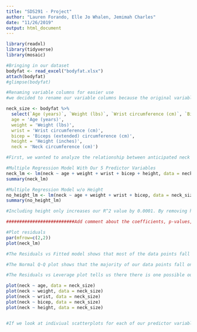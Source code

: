 ```yaml
---
title: "SDS291 - Project"
author: "Lauren Forando, Elle Jo Whalen, Jemimah Charles"
date: "11/26/2019"
output: html_document
---
```



```r
library(readxl)
library(tidyverse)
library(mosaic)
```

```r
#Bringing in our dataset
bodyfat <- read_excel("bodyfat.xlsx")
attach(bodyfat)
#glimpse(bodyfat)
```

```r
#Renaming variable columns for easier use
#we decided to rename our variable columns because the original variable names were too long and could easily be messed up. Using the dplyr package, we selected the variables we were interested in and put them into a new dataframe we titled "neck_size". Then, using the tidyverse package, we were able to use the rename function which allows us to rename any variable. We decided to rename the variables we were interested in with shorter names for easier coding purposes. 

neck_size <- bodyfat %>%
  select(`Age (years)`, `Weight (lbs)`, `Wrist circumference (cm)`, `Biceps (extended) circumference (cm)`, `Height (inches)`, `Neck circumference (cm)`) %>% rename(
  age = 'Age (years)',
  weight = 'Weight (lbs)',
  wrist = 'Wrist circumference (cm)',
  bicep = 'Biceps (extended) circumference (cm)',
  height = 'Height (inches)',
  neck = 'Neck circumference (cm)')
```

```r
#First, we wanted to analyze the relationship between anticipated neck size and age, weight, wrist circumference, bicept circumference, and height. Because we are looking at multiple predictor variables, we will be running a Multiple Linear Regression (MLR) model. 

#Multiple Regression Model With Our 5 Predictor Variables
neck_lm <- lm(neck ~ age + weight + wrist + bicep + height, data = neck_size)
summary(neck_lm)

#Multiple Regression Model w/o Height
no_height_lm <- lm(neck ~ age + weight + wrist + bicep, data = neck_size)
summary(no_height_lm)

#Including height only increases our R^2 value by 0.0001. By removing height, our adjusted R^2 increases from 0.7386 to 0.7396. So, the model without height is a better predictor of neck size than the model including height. 

##########################Add comment about the coefficients, p-values, and intercepts. 
```


```r
#Plot residuals
par(mfrow=c(2,2))
plot(neck_lm)

#The Residuals vs Fitted model shows that most of the data points fall equally above and below a horizontal line, but there are two possible outliers. This indicates that there is constant variance between our data points.

#The Normal Q-Q plot shows that the majority of our data points fall on a straight line. However, once again there is a possible outlier which is significantly below the straight line. Because the majority of our data points fall aprroximately on a straight line, this indicates that our data is noramlly distributed.

#The Residuals vs Leverage plot tells us there there is one possible outlier since one of the data points is past the designated area of Cook's distance.
```

```r
plot(neck ~ age, data = neck_size)
plot(neck ~ weight, data = neck_size)
plot(neck ~ wrist, data = neck_size)
plot(neck ~ bicep, data = neck_size)
plot(neck ~ height, data = neck_size)


#If we look at indiviual scatterplots for each of our predictor variables, we see that weight, wrist size, and bicep size all have fairly strong positive linear correlations with neck size. However, both age and height showed almost no correlation with neck size.
```